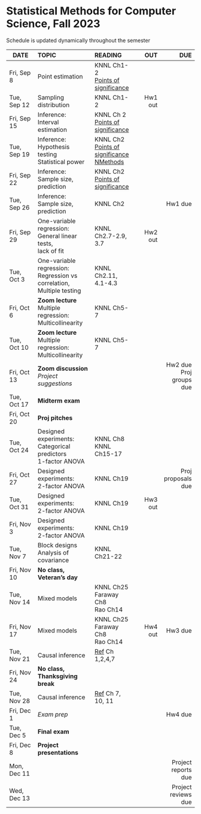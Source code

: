<h1> Statistical Methods for Computer Science, Fall 2023 </h1>
Schedule is updated dynamically throughout the semester
</br>

<font size="3">

| DATE        | TOPIC            |READING     |      OUT |        DUE |
| ---------   |:-----------------|:-----------| --------:| ----------:|
| Fri, Sep 8  | Point estimation |  KNNL Ch1-2</br>[Points of significance](https://www.nature.com/articles/nmeth.2613)  |  | |
| Tue, Sep 12 | Sampling distribution |  KNNL Ch1-2 | Hw1 out  |            |
| Fri, Sep 15 | Inference:</br>Interval estimation   |  KNNL Ch 2</br>[Points of significance](https://www.nature.com/articles/nmeth.2659)  |          |            |
| Tue, Sep 19 | Inference:</br>Hypothesis testing </br>Statistical power |  KNNL Ch2</br>[Points of significance](https://www.nature.com/articles/nmeth.2698)</br>[NMethods](https://www.nature.com/articles/nmeth.3288)  |          |            |
| Fri, Sep 22 | Inference:</br>Sample size, prediction  | KNNL Ch2</br>[Points of significance](https://www.nature.com/articles/nmeth.2738)  |          |            |
| Tue, Sep 26 | Inference:</br>Sample size, prediction  | KNNL Ch2  |   | Hw1 due   |
| Fri, Sep 29 | One-variable regression:</br>General linear tests,</br>lack of fit    | KNNL Ch2.7-2.9, 3.7 | Hw2 out  |            |
| Tue, Oct 3  | One-variable regression:</br>Regression vs correlation,</br>Multiple testing | KNNL Ch2.11, 4.1-4.3  |      |          |
| Fri, Oct 6  | **Zoom lecture**</br>Multiple regression:</br>Multicollinearity |  KNNL Ch5-7 |   |   |
| Tue, Oct 10 | **Zoom lecture**</br>Multiple regression:</br>Multicollinearity |  KNNL Ch5-7   |     |  |
| Fri, Oct 13 | **Zoom discussion**</br>*Project suggestions*      |            |          | Hw2 due</br>Proj groups due |
| Tue, Oct 17 |  **Midterm exam** |  |   | |
| Fri, Oct 20 | **Proj pitches**|           |   |            |
| Tue, Oct 24 | Designed experiments:</br>Categorical predictors</br>1-factor ANOVA |  KNNL Ch8</br>KNNL Ch15-17 |    |            |
| Fri, Oct 27 | Designed experiments:</br>2-factor ANOVA | KNNL Ch19 | | Proj proposals due         |
| Tue, Oct 31 | Designed experiments:</br>2-factor ANOVA | KNNL Ch19 | Hw3 out  |            |
| Fri, Nov 3  | Designed experiments:</br>2-factor ANOVA | KNNL Ch19 |          |            |
| Tue, Nov 7  | Block designs</br>Analysis of covariance | KNNL Ch21-22 |          |   |
| Fri, Nov 10 | **No class, Veteran's day** | |    |            |
| Tue, Nov 14 |  Mixed models | KNNL Ch25</br>Faraway Ch8</br>Rao Ch14 | |
| Fri, Nov 17 | Mixed models | KNNL Ch25</br>Faraway Ch8</br>Rao Ch14 |Hw4 out  | Hw3 due|
| Tue, Nov 21 | Causal inference | [Ref](https://matheusfacure.github.io/python-causality-handbook/landing-page.html) Ch 1,2,4,7   |    |            |
| Fri, Nov 24 | **No class, Thanksgiving break** ||||
| Tue, Nov 28 | Causal inference | [Ref](https://matheusfacure.github.io/python-causality-handbook/landing-page.html) Ch 7, 10, 11  |          |            |
| Fri, Dec 1  | *Exam prep*      |            |          |Hw4 due   |
| Tue, Dec 5  | **Final exam**   |            |          |            |
| Fri, Dec 8 | **Project presentations**  |  |          |            |
| Mon, Dec 11 |                  |            |          | Project reports due           |
| Wed, Dec 13 |                  |            |          | Project reviews due           |
</font>






